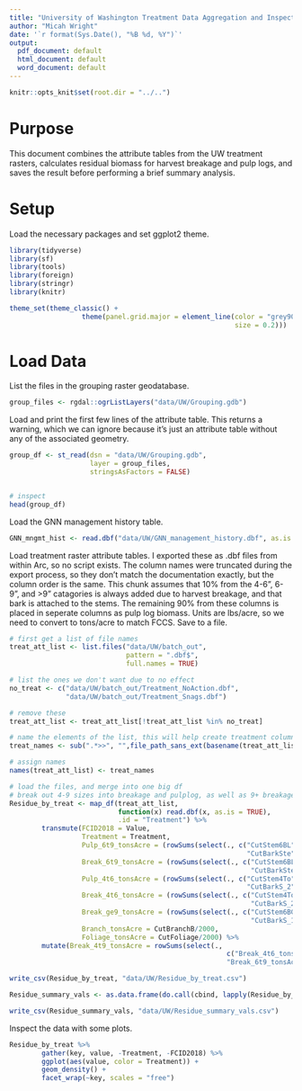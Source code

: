 ```yaml
---
title: "University of Washington Treatment Data Aggregation and Inspection"
author: "Micah Wright"
date: '`r format(Sys.Date(), "%B %d, %Y")`'
output:
  pdf_document: default
  html_document: default
  word_document: default
---
```


```r
knitr::opts_knit$set(root.dir = "../..")
```

# Purpose

This document combines the attribute tables from the UW treatment rasters, calculates residual biomass for harvest breakage and pulp logs, and saves the result before performing a brief summary analysis.

# Setup

Load the necessary packages and set ggplot2 theme.

```r
library(tidyverse)
library(sf)
library(tools)
library(foreign)
library(stringr)
library(knitr)

theme_set(theme_classic() + 
                  theme(panel.grid.major = element_line(color = "grey90",
                                                        size = 0.2)))
```


# Load Data

List the files in the grouping raster geodatabase.

```r
group_files <- rgdal::ogrListLayers("data/UW/Grouping.gdb")
```

Load and print the first few lines of the attribute table. This returns a warning, which we can ignore because it's just an attribute table without any of the associated geometry.

```r
group_df <- st_read(dsn = "data/UW/Grouping.gdb", 
                    layer = group_files,
                    stringsAsFactors = FALSE)


# inspect
head(group_df)
```

Load the GNN management history table.

```r
GNN_mngmt_hist <- read.dbf("data/UW/GNN_management_history.dbf", as.is = TRUE)
```

Load treatment raster attribute tables. I exported these as .dbf files from within Arc, so no script exists. The column names were truncated during the export process, so they don't match the documentation exactly, but the column order is the same. This chunk assumes that 10% from the 4-6", 6-9", and >9" catagories is always added due to harvest breakage, and that bark is attached to the stems. The remaining 90% from these columns is placed in seperate columns as pulp log biomass. Units are lbs/acre, so we need to convert to tons/acre to match FCCS. Save to a file.

```r
# first get a list of file names
treat_att_list <- list.files("data/UW/batch_out",
                             pattern = ".dbf$",
                             full.names = TRUE)

# list the ones we don't want due to no effect
no_treat <- c("data/UW/batch_out/Treatment_NoAction.dbf",
              "data/UW/batch_out/Treatment_Snags.dbf")

# remove these
treat_att_list <- treat_att_list[!treat_att_list %in% no_treat]

# name the elements of the list, this will help create treatment columns later
treat_names <- sub(".*>>", "",file_path_sans_ext(basename(treat_att_list)))

# assign names
names(treat_att_list) <- treat_names

# load the files, and merge into one big df
# break out 4-9 sizes into breakage and pulplog, as well as 9+ breakage
Residue_by_treat <- map_df(treat_att_list,
                           function(x) read.dbf(x, as.is = TRUE),
                           .id = "Treatment") %>% 
        transmute(FCID2018 = Value,
                  Treatment = Treatment,
                  Pulp_6t9_tonsAcre = (rowSums(select(., c("CutStem6BL",
                                                           "CutBarkSte"))) * 0.9)/2000,
                  Break_6t9_tonsAcre = (rowSums(select(., c("CutStem6BL",
                                                            "CutBarkSte"))) * 0.1)/2000,
                  Pulp_4t6_tonsAcre = (rowSums(select(., c("CutStem4To",
                                                           "CutBarkS_2"))) * 0.9)/2000,
                  Break_4t6_tonsAcre = (rowSums(select(., c("CutStem4To",
                                                            "CutBarkS_2"))) * 0.1)/2000,
                  Break_ge9_tonsAcre = (rowSums(select(., c("CutStem6BG",
                                                            "CutBarkS_1"))) * 0.1)/2000,
                  Branch_tonsAcre = CutBranchB/2000,
                  Foliage_tonsAcre = CutFoliage/2000) %>%
        mutate(Break_4t9_tonsAcre = rowSums(select(.,
                                                      c("Break_4t6_tonsAcre",
                                                      "Break_6t9_tonsAcre"))))

write_csv(Residue_by_treat, "data/UW/Residue_by_treat.csv")

Residue_summary_vals <- as.data.frame(do.call(cbind, lapply(Residue_by_treat, summary)))

write_csv(Residue_summary_vals, "data/UW/Residue_summary_vals.csv")
```

Inspect the data with some plots.

```r
Residue_by_treat %>% 
        gather(key, value, -Treatment, -FCID2018) %>%
        ggplot(aes(value, color = Treatment)) +
        geom_density() +
        facet_wrap(~key, scales = "free")
```

